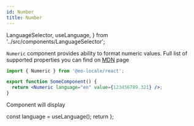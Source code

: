 ```yaml
---
id: Number
title: Number
---
```


  LanguageSelector,
  useLanguage,
} from '../src/components/LanguageSelector';

`Numeric` component provides ability to format numeric values.
Full list of supported properties you can find on [MDN](https://developer.mozilla.org/en-US/docs/Web/JavaScript/Reference/Global_Objects/NumberFormat) page

```jsx
import { Numeric } from '@eo-locale/react';

export function SomeComponent() {
  return <Numeric language="en" value={123456789.321} />;
}
```

Component will display <LanguageSelector><Highlight><Preview/></Highlight></LanguageSelector>

  const language = useLanguage();
  return <Numeric language={language} value={123456789.321} />
};
